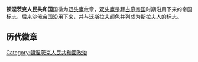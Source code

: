 {{unreferenced|time=2015-01-04T03:45:15+00:00}}
{{Infobox coat of arms
|name             = 頓涅茨克人民共和國國徽
|image            =  Official Donetsk People's Republic coat of arms.svg
|image_width      = 200
|middle           = Coat of Arms of the Donetsk People's Republic.svg
|middle_width     = 200
|middle_caption   = 不带红色盾形背景的版本
|lesser           = Coat of Arms of Novorussia.svg
|lesser_width     = 200
|lesser_caption   = 新俄羅斯聯邦國徽
|armiger          = {{flag|頓涅茨克人民共和國}}
|year_adopted     = 2014年4月7日
|crest            =
|torse            =
|shield           = 紅色。中間有一隻頭戴三頂皇冠的[[雙頭鷹|雙頭鷹]]。鷹爪抓著[[球|帶球]][[十字架|十字架]]和[[權杖|權杖]]。胸前的小盾繪有騎著白馬斬龍的聖喬治。
|supporters       =
|compartment      =
|motto            =
|orders           =
|other_elements   =
|earlier_versions = 
|use              =
}}

'''顿涅茨克人民共和国'''国徽为[[双头鹰|双头鹰]]纹章，[[双头鹰|双头鹰]]是[[拜占庭帝国|拜占庭帝国]]时期沿用下来的帝国标志，后来[[沙俄帝国|沙俄帝国]]沿用下来，并与[[泛斯拉夫颜色|泛斯拉夫颜色]]并列成为[[斯拉夫人|斯拉夫人]]的标志。

==历代徽章==
{{Gallery
|File:Official Donetsk People's Republic coat of arms.svg|[[顿涅茨克人民共和国|顿涅茨克人民共和国]]国徽
|File:Official Donetsk People's Republic coat of arms.svg|[[顿涅茨克人民共和国|顿涅茨克人民共和国]]国徽
|File:Coat of Arms of the Donetsk People's Republic.svg|[[顿涅茨克人民共和国|顿涅茨克人民共和国]]国徽
|File:SSI of the Somalia Battalion.svg|[[顿涅茨克人民共和国|顿涅茨克人民共和国]]军徽（索马里大营）
|File:Coat of Arms of Novorussia.svg|[[新俄罗斯|新俄罗斯]]联邦国徽
}}

{{欧洲题目|国徽}}

[[Category:頓涅茨克人民共和國政治|Category:頓涅茨克人民共和國政治]]